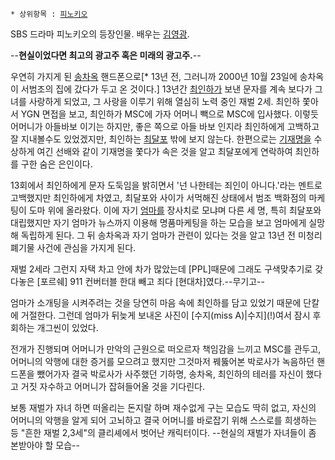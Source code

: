  * 상위항목 : [[피노키오(드라마)|피노키오]]

SBS 드라마 피노키오의 등장인물. 배우는 [[김영광]].

--'''현실이었다면 최고의 광고주 혹은 미래의 광고주.'''--

우연히 가지게 된 [[송차옥]] 핸드폰으로[* 13년 전, 그러니까 2000년 10월 23일에 송차옥이 서범조의 집에 갔다가 두고 온 것이다.] 13년간 [[최인하]]가 보낸 문자를 계속 보다가 그녀를 사랑하게 되었고, 그 사랑을 이루기 위해 열심히 노력 중인 재벌 2세. 최인하 쫓아서 YGN 면접을 보고, 최인하가 MSC에 가자 어머니 빽으로 MSC에 입사했다. 이렇듯 어머니가 아들바보 이기는 하지만, 좋은 쪽으로 아들 바보 인지라 최인하에게 고백하고 잘 지내볼수도 있었겠지만, 최인하는 [[최달포]] 밖에 보지 않는다. 한편으로는 [[기재명]]을 수상하게 여긴 선배와 같이 기재명을 쫓다가 속은 것을 알고 최달포에게 연락하여 최인하를 구한 숨은 은인이다.

13회에서 최인하에게 문자 도둑임을 밝히면서 '넌 나한테는 죄인이 아니다.'라는 멘트로 고백했지만 최인하에게 차였고, 최달포와 사이가 서먹해진 상태에서 범조 백화점의 마케팅이 도마 위에 올라왔다. 이에 자기 [[박로사|엄마]]를 장사치로 모냐며 다른 세 명, 특히 최달포와 대립했지만 자기 엄마가 뉴스까지 이용해 명품마케팅을 하는 모습을 보고 엄마에게 실망해 독립하게 된다. 그 뒤 송차옥과 자기 엄마가 관련이 있다는 것을 알고 13년 전 미청리 폐기물 사건에 관심을 가지게 된다.

재벌 2세라 그런지 자택 차고 안에 차가 많았는데 [PPL]때문에 그래도 구색맞추기로 갖다놓은 [포르쉐] 911 컨버터블 한대 빼고 죄다 [현대차]였다.--무기고--

엄마가 소개팅을 시켜주려는 것을 당연히 마음 속에 최인하를 담고 있었기 때문에 단칼에 거절한다. 그런데 엄마가 뒤늦게 보내온 사진이 [수지(miss A)|수지](!)여서 잠시 후회하는 개그씬이 있었다.

전개가 진행되며 어머니가 만악의 근원으로 떠오르자 책임감을 느끼고 MSC를 관두고, 어머니의 악행에 대한 증거를 모으려고 했지만 그것마저 꿰뚫어본 박로사가 녹음하던 핸드폰을 뺐어가자 결국 박로사가 사주했던 기하명, 송차옥, 최인하의 테러를 자신이 했다고 거짓 자수하고 어머니가 잡혀들어올 것을 기다린다.

보통 재벌가 자녀 하면 떠올리는 돈지랄 하며 재수없게 구는 모습도 딱히 없고, 자신의 어머니의 악행을 알게 되어 고뇌하고 결국 어머니를 바로잡기 위해 스스로를 희생하는 등 "흔한 재벌 2,3세"의 클리셰에서 벗어난 캐릭터이다. --현실의 재벌가 자녀들이 좀 본받아야 할 모습--
